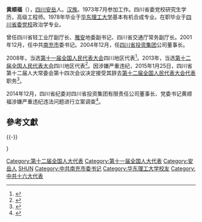 '''黄顺福'''（{{bd|1955年|4月|}}），[[四川|四川]][[安岳|安岳]]人。[[汉族|汉族]]。1973年7月参加工作。四川省委党校研究生学历，高级工程师。1978年毕业于[[华东理工大学|华东理工大学]]基本有机合成专业。在职毕业于[[四川省委党校|四川省委党校]]政治学专业。

曾任四川省轻工业厅副厅长、[[雅安|雅安]]地委副书记、四川省交通厅常务副厅长。2001年12月，任中共[[南充市|南充市]]委书记。2004年12月，任[[四川省投资集团|四川省投资集团]]公司董事长。

2008年，当选[[第十一届全国人民代表大会|第十一届全国人民代表大会]]四川地区代表<ref>{{cite news|title=全国人大代表信息-黄顺福|url=http://210.82.31.1:8084/delegate/viewDelegate.action?dbid=112244|accessdate=2013-04-05|newspaper=全国人大网|archive-url=https://web.archive.org/web/20140523230201/http://www.npc.gov.cn/delegate/viewDelegate.action?dbid=112244|archive-date=2014-05-23|dead-url=yes}}</ref>。2013年，当选[[第十二届全国人民代表大会|第十二届全国人民代表大会]]四川地区代表<ref>{{cite news|title=全国人大代表信息-黄顺福|url=http://210.82.31.1:8084/delegate/viewDelegate.action?dbid=122224|accessdate=2013-04-05|newspaper=全国人大网|deadurl=yes|archiveurl=https://web.archive.org/web/20140524003803/http://www.npc.gov.cn/delegate/viewDelegate.action?dbid=122224|archivedate=2014-05-24}}</ref>。因涉嫌严重违纪，2015年1月25日，四川省第十二届人大常委会第十四次会议决定接受其辞去[[第十二届全国人民代表大会代表|第十二届全国人民代表大会代表]]职务<ref>{{cite news|title=第十二届全国人民代表大会常务委员会代表资格审查委员会关于个别代表的代表资格的报告（2015年2月27日第十二届全国人民代表大会常务委员会第十三次会议通过）|url=http://www.npc.gov.cn/wxzl/gongbao/2015-05/07/content_1939081.htm|accessdate=2016-07-03|newspaper=中国人大网|archive-date=2016-08-28|archive-url=https://web.archive.org/web/20160828192246/http://www.npc.gov.cn/wxzl/gongbao/2015-05/07/content_1939081.htm|dead-url=yes}}</ref>。

2014年12月，四川省纪委对四川省投资集团有限责任公司董事长、党委书记黄顺福涉嫌严重违纪违法问题进行立案调查<ref >{{cite web |url=http://news.163.com/14/1229/09/AEKEGSR400014JB5.html |language= |title=川投集团董事长黄顺福接受调查 曾任南充市委书记(简历) |publisher=中国经济网(北京) |date=2014-12-29 |accessdate= |archive-url=https://web.archive.org/web/20150707184256/http://news.163.com/14/1229/09/AEKEGSR400014JB5.html |archive-date=2015-07-07 |dead-url=yes }}</ref>。

==參考文獻==
{{reflist}}

{{-}}
{{start box}}
{{s-ppo|cpc}}
{{s-before|[[敬中春|敬中春]]}}
{{s-title|[[中国共产党南充市委员会|中国共产党南充市委员会]]书记|2001年12月-2004年12月}}
{{s-after|[[王宁_(四川)|王 宁]]}}
{{end box}}

{{中共十八大以来的反腐败工作}}}
[[Category:第十二届全国人大代表|Category:第十二届全国人大代表]]
[[Category:第十一届全国人大代表|Category:第十一届全国人大代表]]
[[Category:安岳人|Category:安岳人]]
[[Category:黄姓|SHUN]]
[[Category:中共南充市委书记|Category:中共南充市委书记]]
[[Category:华东理工大学校友|Category:华东理工大学校友]]
[[Category:中共十六大代表|Category:中共十六大代表]]